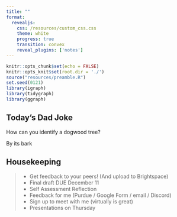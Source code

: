 ```yaml
---
title: ""
format: 
  revealjs:
    css: /resources/custom_css.css
    theme: white
    progress: true
    transition: convex
    reveal_plugins: ['notes']
---
```


```r
knitr::opts_chunk$set(echo = FALSE)
knitr::opts_knit$set(root.dir = './')
source("resources/preamble.R")
set.seed(0121)
library(igraph)
library(tidygraph)
library(ggraph)
```

## Today's Dad Joke

How can you identify a dogwood tree?

<p class='fragment'>
By its bark
</p>

## Housekeeping

> - Get feedback to your peers! (And upload to Brightspace)
> - Final draft DUE December 11
> - Self Assessment Reflection
> - Feedback for me (Purdue / Google Form / email / Discord)
> - Sign up to meet with me (virtually is great)
> - Presentations on Thursday

